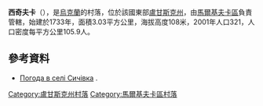 {{coord|49|26|5|N|39|35|24|E|scale:100000|display=title}}

'''西奇夫卡'''（{{lang-uk|Сичівка}}），是[[烏克蘭|烏克蘭]]的村落，位於該國東部[[盧甘斯克州|盧甘斯克州]]，由[[馬爾基夫卡區|馬爾基夫卡區]]負責管轄，始建於1733年，面積3.03平方公里，海拔高度108米，2001年人口321，人口密度每平方公里105.9人。

==參考資料==
* [http://weather.in.ua/ua/lyganskaja/23893 Погода в селі Сичівка] {{Wayback|url=http://weather.in.ua/ua/lyganskaja/23893 |date=20210116004107 }}.

{{DEFAULTSORT:Сичівка}}
[[Category:盧甘斯克州村落|Category:盧甘斯克州村落]]
[[Category:馬爾基夫卡區村落|Category:馬爾基夫卡區村落]]


{{Luhansk-geo-stub}}